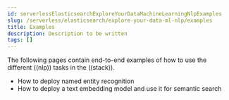 ```yaml
---
id: serverlessElasticsearchExploreYourDataMachineLearningNlpExamples
slug: /serverless/elasticsearch/explore-your-data-ml-nlp/examples
title: Examples
description: Description to be written
tags: []
---
```


The following pages contain end-to-end examples of how to use the different 
((nlp)) tasks in the ((stack)).

* <DocLink id="serverlessElasticsearchExploreYourDataMachineLearningNlpNerExample">How to deploy named entity recognition</DocLink>
* <DocLink id="serverlessElasticsearchExploreYourDataMachineLearningNlpTextEmbVectorSearchExample">How to deploy a text embedding model and use it for semantic search</DocLink>